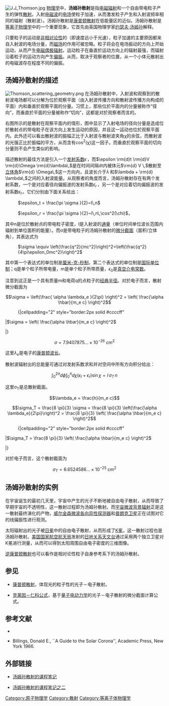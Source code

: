 {{NoteTA|G1=物理学}}
[[File:J.J_Thomson.jpg|right]]
[[物理学|物理学]]中，'''汤姆孙散射'''是指[[电磁辐射|电磁辐射]]和一个自由带电粒子产生的弹性[[散射|散射]]。入射[[电磁波|电磁波]]的[[电场|电场]]使粒子加速，从而激发粒子产生和入射波频率相同的辐射（散射波）。汤姆孙散射是[[康普顿散射|康普顿散射]]在低能量区的近似。汤姆孙散射是[[等离子物理学|等离子物理学]]中的一个重要现象，它首先由英国物理学家[[约瑟夫·汤姆孙|约瑟夫·汤姆孙]]解释。

只要粒子的运动是[[狭义相对论|非相对论性]]的（即速度远小于光速），粒子加速的主要原因都来自入射波的电场分量，而[[磁场|磁场]]的作用可被忽略。粒子将会在电场振动的方向上开始运动，从而产生[[偶极子#偶极辐射|电磁偶极辐射]]。运动粒子在垂直於运动方向上的辐射最强，而辐射沿着粒子的运动方向产生[[偏振|偏振]]。从而，取决于观察者的位置，从一个小体元散射出的电磁波存在程度不同的偏振。

== 汤姆孙散射的描述 ==
[[Image:Thomson_scattering_geometry.png|right]]
在汤姆孙散射中，入射波和观察到的散射波电场都可以分解为位於观察平面（由入射波传播方向和散射波传播方向构成的平面）内和垂直於观察平面的分量。习惯上，那些位於平面内的分量被称作“径向”，而垂直於平面的分量被称作“切向”，这都是对於观察者而言的。

右图所示的是散射在观察平面内的情形，图中显示了入射电场的径向分量是造成位於散射点的带电粒子在该方向上发生运动的原因，并且这一运动也位於观察平面内。此外还可以看出散射波的振幅正比于入射波与散射波夹角χ的余弦，而散射波的光强正比於振幅的平方，从而含有cos<sup>2</sup>(χ)这一因子。而垂直於观察平面的切向分量则不会产生类似的影响。

描述散射的最佳方法是引入一个[[发射光谱|发射系数]]<math>\epsilon\,</math>，而<math>\epsilon \rm{d}t \rm{d}V \rm{d}\Omega \rm{d}\lambda\,</math>是在时间间隔dt内被体元<math>\rm{d} V \,</math>散射至[[立体角|立体角]]<math>\rm{d} \Omega\,</math>这一方向内，且波长介于<math>\lambda\,</math>和<math>\lambda + \rm{d} \lambda\,</math>之间的入射波能量。从观察者的角度而言，汤姆孙散射存在有两个发射系数，一个是对应着径向偏振波的发射系数<math>\epsilon_r\,</math>，另一个是对应着切向偏振波的发射系数<math>\epsilon_t\,</math>。它们分别由下面关系给出：

: <math>

\epsilon_t = \frac{\pi  \sigma  }{2}~I\,n

</math>

: <math>

\epsilon_r = \frac{\pi  \sigma  }{2}~I\,n\,\cos^2(\chi)

</math>，

其中n是位於散射点的带电粒子密度，I是入射波的[[通量|通量]]（单位时间单位波长范围内辐射到单位面积的能量）。而σ是带电粒子的汤姆孙散射的[[微分截面|微分截面]]（面积/立体角），其表达式为
: <math>

\sigma \equiv \left(\frac{q^2}{mc^2}\right)^2=\left(\frac{q^2}{4\pi\epsilon_0mc^2}\right)^2

</math>

其中第一个表达式的单位制是[[厘米-克-秒制|厘米-克-秒制]]，第二个表达式的单位制是[[国际单位制|国际单位制]]；q是单个粒子所带电量，m是单个粒子所带质量，<math>\epsilon_0</math>是[[真空介电常数|真空介电常数]]。

注意到这正是一个具有质量m和电荷q的点粒子的[[经典半径|经典半径]]。对於电子而言，散射微分截面为

:<math>

\sigma = \left(\frac{ \alpha \lambda_e }{2\pi} \right)^2 = \left( \frac{\alpha \hbar}{m_e c} \right)^2

</math>

:{|cellpadding="2" style="border:2px solid #ccccff"

|<math>\sigma = \left( \frac{\alpha \hbar}{m_e c} \right)^2</math>

|}

:<math>

\sigma = 7.9407875\ldots\times 10^{-26}~\textrm{cm}^2

</math>

这里<math>\lambda_e</math>是电子的[[康普顿波长|康普顿波长]]。

散射波辐射出的总能量可通过对发射系数求和并对空间中所有方向积分给出：

:<math>\int_0^{2\pi}d\phi \int_0^\pi d\chi \left(\epsilon_t+\epsilon_r\right) \sin \chi

= I\,\sigma_T\,n

</math>

这里σ<sub>T</sub>是总散射截面。

:<math>

\lambda_e = \frac{h}{m_e c}

</math>

:<math>

\sigma_T = \frac{8 \pi}{3} \sigma = \frac{8 \pi}{3} \left(\frac{\alpha \lambda_e}{2\pi}\right)^2 = \frac{8 \pi}{3} \left( \frac{\alpha \hbar}{m_e c} \right)^2

</math>

:{|cellpadding="2" style="border:2px solid #ccccff"

|<math>\sigma_T = \frac{8 \pi}{3} \left( \frac{\alpha \hbar}{m_e c} \right)^2</math>

|}

对於电子而言，这个散射截面为

:<math>

\sigma_T =6.6524586\ldots\times 10^{-25}~\textrm{cm}^2

</math>

== 汤姆孙散射的实例 ==
在宇宙诞生的最初几天里，宇宙中产生的光子不断地被自由电子散射，从而导致了早期宇宙的不透明性，这一散射过程即为汤姆孙散射。而[[宇宙微波背景辐射|宇宙微波背景辐射]]正是这一散射最终演化的产物，[[威尔金森微波各向异性探测器|威尔金森微波各向异性探测器]]和[[普朗克卫星|普朗克卫星]]正在试图对它的线偏振性进行观测。

太阳辐射出的光子被[[日冕|日冕]]中的自由电子散射，从而形成了[[K冕|K冕]]，这一散射过程也是汤姆孙散射。[[美国国家航空航天局|美国国家航空航天局]]发射的[[日地关系天文台|日地关系天文台]]通过采用两个独立卫星对K冕进行测量，从而可以得到太阳周围自由电子密度的三维图像。

[[康普顿散射|逆康普顿散射]]也可以看作是相对论性粒子自身参考系下的汤姆孙散射。

== 参见 ==
* [[康普顿散射|康普顿散射]]，体现光的粒子性的光子－电子散射。

* [[克莱因－仁科公式|克莱因－仁科公式]]，基于[[量子电动力学|量子电动力学]]的光子－电子散射的微分截面计算公式。

== 参考文献 ==

* {{cite book|last=Jackson|first=John D.|title=Classical Electrodynamics|publisher=Wiley|location=New York|date=1998|edition=3rd|isbn=0-471-30932-X}}

* Billings, Donald E., ``A Guide to the Solar Corona'', Academic Press, New York 1966.

== 外部链接 ==

* [http://farside.ph.utexas.edu/teaching/jk1/lectures/node85.html 汤姆孙散射的课程笔记] {{Wayback|url=http://farside.ph.utexas.edu/teaching/jk1/lectures/node85.html |date=20210126021724 }}

* [http://hutchinson.belmont.ma.us/tth/tth_example2.html  汤姆孙散射的课程笔记之二] {{Wayback|url=http://hutchinson.belmont.ma.us/tth/tth_example2.html |date=20200629233526 }}

[[Category:原子物理学|Category:原子物理学]]
[[Category:散射|Category:散射]]
[[Category:等离子体物理学|Category:等离子体物理学]]
